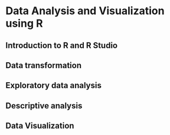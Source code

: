 # Data Analysis and Visualization using R 



## Introduction to R and R Studio


## Data transformation


## Exploratory data analysis 


## Descriptive analysis 


## Data Visualization 
